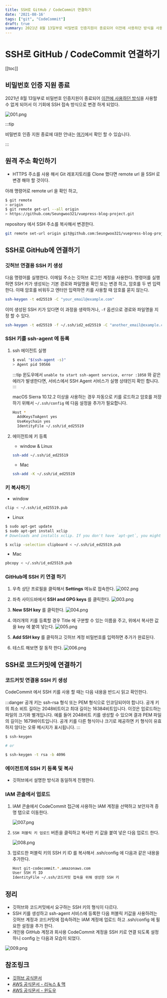 ```yaml
---
title: SSH로 GitHub / CodeCommit 연결하기
date: '2021-08-16'
tags: ["git", "CodeCommit"]
draft: true
summary: 2021년 8월 13일부로 비밀번호 인증지원이 종료되어 이전에 사용하던 방식을 사용할 수 없게 되어서 이 기회에 SSH 접속 방식으로 변경 하게 되었다.
---
```


# SSH로 GitHub / CodeCommit 연결하기

[[toc]]

## 비밀번호 인증 지원 종료

2021년 8월 13일부로 비밀번호 인증지원이 종료되어 [이전에 사용하던 방식](/blog/2019/04/21/how-to-git-mulitple-account.html)을 사용할 수 없게 되어서 이 기회에 SSH 접속 방식으로 변경 하게 되었다.

![001.png](/static/images/posts/2021/08/16/001.png)

:::tip

비밀번호 인증 지원 종료에 대한 안내는 [여기](https://github.blog/2020-12-15-token-authentication-requirements-for-git-operations/)에서 확인 할 수 있습니다.

:::

## 원격 주소 확인하기

* HTTPS 주소를 사용 해서 Git 레포지토리를 Clone 했다면 remote url 을 SSH 로 변경 해야 할 것이다.

아래 명령어로 remote url 을 확인 하고,

```bash
$ git remote 
> origin 
$ git remote get-url --all origin
> https://github.com/Seungwoo321/vuepress-blog-project.git
```

repository 에서 SSH 주소를 복사해서 변경한다.

```bash
git remote set-url origin git@github.com:Seungwoo321/vuepress-blog-project.git
```

## SSH로 GitHub에 연결하기

### 깃허브 연결용 SSH 키 생성

다음 명령어를 실행한다. 이메일 주소는 깃허브 로그인 계정을 사용한다. 명령어를 실행하면 SSH 키가 생성되는 기본 경로와 파일명을 확인 또는 변경 하고, 암호를 두 번 입력한다. 이때 암호를 비워두고 엔터만 입력하면 키를 사용할 때 암호를 묻지 않는다.

```bash
ssh-keygen -t ed25519 -C "your_email@example.com"
```

이미 생성된 SSH 키가 있다면 이 과정을 생략하거나, `-f` 옵션으로 경로와 파일명을 지정 할 수 있다.

```bash
ssh-keygen -t ed25519 -f ~/.ssh/id2_ed25519 -C "another_email@example.com"
```

### SSH 키를 ssh-agent 에 등록

1. ssh 에이전트 실행

    ```bash
    $ eval "$(ssh-agent -s)"
    > Agent pid 59566
    ```

    :::tip
    윈도우에서 `unable to start ssh-agent service, error :1058` 와 같은 에러가 발생한다면, 서비스에서 SSH Agent 서비스가 실행 상태인지 확인 합니다.
    :::

    macOS Sierra 10.12.2 이상을 사용하는 경우 자동으로 키를 로드하고 암호를 저장하기 위해서 `~/.ssh/config` 에 다음 설정을 추가가 필요합니다.

    ```sh
    Host *
      AddKeysToAgent yes
      UseKeychain yes
      IdentityFile ~/.ssh/id_ed25519
    ```

2. 에이전트에 키 등록

    * window & Linux

    ```bash
    ssh-add ~/.ssh/id_ed25519
    ```

    * Mac

    ```bash
    ssh-add -K ~/.ssh/id_ed25519
    ```

### 키 복사하기

* window

```bash
clip < ~/.ssh/id_ed25519.pub
```

* Linux

```bash
$ sudo apt-get update
$ sudo apt-get install xclip
# Downloads and installs xclip. If you don't have `apt-get`, you might need to use another installer (like `yum`)

$ xclip -selection clipboard < ~/.ssh/id_ed25519.pub
```

* Mac

```bash
pbcopy < ~/.ssh/id_ed25519.pub
```

### GitHub에 SSH 키 연결 하기

1. 우측 상단 프로필을 클릭해서 **Settings** 메뉴로 접속한다.
![002.png](/static/images/posts/2021/08/16/002.png)

2. 좌측 사이드바에서 **SSH and GPG keys** 를 클릭한다.
![003.png](/static/images/posts/2021/08/16/003.png)

3. **New SSH key** 를 클릭한다.
![004.png](/static/images/posts/2021/08/16/004.png)

4. 여러개의 키를 등록할 경우 Title 에 구분할 수 있는 이름을 주고, 위에서 복사한 값을 key 에 붙여 넣는다.
![005.png](/static/images/posts/2021/08/16/005.png)

5. **Add SSH key** 를 클릭하고 깃허브 계정 비밀번호를 입력하면 추가가 완료된다.

6. 테스트 해보면 잘 동작 한다.
![006.png](/static/images/posts/2021/08/16/006.png)

## SSH로 코드커밋에 연결하기

### 코드커밋 연결용 SSH 키 생성

CodeCommit 에서 SSH 키를 사용 할 때는 다음 내용을 반드시 읽고 확인한다.

:::danger
공개 키는 ssh-rsa 형식 또는 PEM 형식으로 인코딩되어야 합니다. 공개 키의 최소 비트 길이는 2048비트이고 최대 길이는 16384비트입니다. 이것은 업로드하는 파일의 크기와 별개입니다. 예를 들어 2048비트 키를 생성할 수 있으며 결과 PEM 파일의 길이는 1679바이트입니다. 공개 키를 다른 형식이나 크기로 제공하면 키 형식이 유효하지 않다는 오류 메시지가 표시됩니다.
:::

```bash
$ ssh-keygen

# or

$ ssh-keygen -t rsa -b 4096
```

### 에이전트에 SSH 키 등록 및 복사

* 깃허브에서 설명한 방식과 동일하게 진행한다.

### IAM 콘솔에서 업로드

1. IAM 콘솔에서 CodeCommit 접근에 사용하는 IAM 계정을 선택하고 보안자격 증명 탭으로 이동한다.

    ![007.png](/static/images/posts/2021/08/16/007.png)

2. `SSH 퍼블릭 키 업로드` 버튼을 클릭하고 복사한 키 값을 붙여 넣은 다음 업로드 한다.

    ![008.png](/static/images/posts/2021/08/16/008.png)

3. 업로드한 퍼블릭 키의 SSH 키 ID 를 복사해서 .ssh/config 에 다음과 같은 내용을 추가한다.

    ```sh
    Host git-codecommit.*.amazonaws.com
    User SSH 키 ID
    IdentityFile ~/.ssh/코드커밋 접속을 위해 생성한 SSH 키 
    ```

## 정리

* 깃허브와 코드커밋에서 요구하는 SSH 키의 형식이 다르다.
* SSH 키를 생성하고 ssh-agent 서비스에 등록한 다음 퍼블릭 키값을 사용하려는 깃허브 계정과 코드커밋에 접속하려는 IAM 계정에 업로드 하고 .ssh/config 에 필요한 설정을 추가 한다.
* 개인용 GitHub 계정과 회사용 CodeCommit 계정을 SSH 키로 연결 되도록 설정하니 config 는 다음과 모습이 되었다.

![009.png](/static/images/posts/2021/08/16/009.png)

## 참조링크

* [깃허브 공식문서](https://docs.github.com/en/github/authenticating-to-github/connecting-to-github-with-ssh)
* [AWS 공식문서 - 리눅스 & 맥](https://docs.aws.amazon.com/codecommit/latest/userguide/setting-up-ssh-unixes.html)
* [AWS 공식문서 - 윈도우](https://docs.aws.amazon.com/codecommit/latest/userguide/setting-up-ssh-windows.html)
